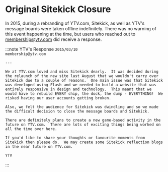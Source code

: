 # Original Sitekick Closure

In 2015, during a rebranding of YTV.com, Sitekick, as well as YTV's message boards were taken offline indefinitely.  There was no warning of this event happening at the time, but users who reached out to membership@ytv.com did receive a response.

:::note YTV's Response
    ```2015/03/10```<br/>```membership@ytv.com```

    ---

    We at YTV.com loved and miss Sitekick dearly.  It was decided during the relaunch of the new site last August that we wouldn't carry over Sitekick due to a couple of reasons.  One main issue was that Sitekick was developed using Flash and we needed to build a website that was entirely responsive in design and technology.  This meant that we would have to rebuild EVERY chip, the dock, the dump - EVERYTHING!  We risked having our user accounts getting broken.

    Also, we felt the audience for Sitekick was dwindling and so we made the difficult decision to close the message boards and Sitekick.

    There are definitely plans to create a new game-based activity in the future on YTV.com.  There are lots of exciting things being worked on all the time over here.

    If you'd like to share your thoughts or favourite moments from Sitekick then please do.  We may create some Sitekick reflection blogs in the near future on YTV.com.

    YTV
:::
